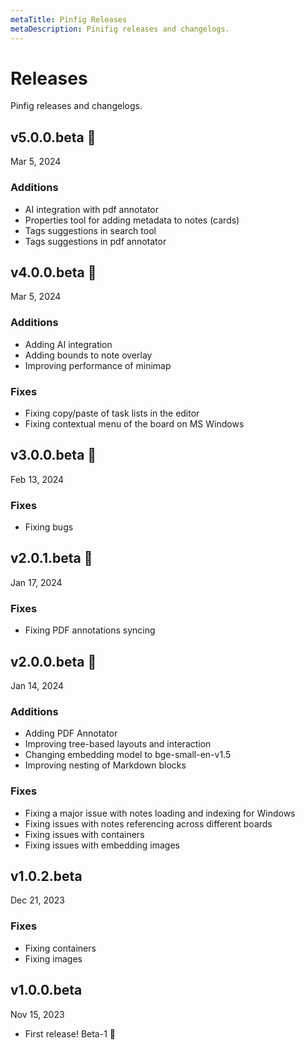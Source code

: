 ```yaml
---
metaTitle: Pinfig Releases
metaDescription: Pinifig releases and changelogs.
---
```


# Releases

Pinfig releases and changelogs.

## v5.0.0.beta 🎉

<Note>Mar 5, 2024</Note>

### Additions

- AI integration with pdf annotator
- Properties tool for adding metadata to notes (cards)
- Tags suggestions in search tool
- Tags suggestions in pdf annotator

## v4.0.0.beta 🎉

<Note>Mar 5, 2024</Note>

### Additions

- Adding AI integration
- Adding bounds to note overlay
- Improving performance of minimap

### Fixes

- Fixing copy/paste of task lists in the editor
- Fixing contextual menu of the board on MS Windows

## v3.0.0.beta 🎉

<Note>Feb 13, 2024</Note>

### Fixes

- Fixing bugs

## v2.0.1.beta 🎉

<Note>Jan 17, 2024</Note>

### Fixes

- Fixing PDF annotations syncing

## v2.0.0.beta 🎉

<Note>Jan 14, 2024</Note>

### Additions

- Adding PDF Annotator
- Improving tree-based layouts and interaction
- Changing embedding model to bge-small-en-v1.5
- Improving nesting of Markdown blocks

### Fixes

- Fixing a major issue with notes loading and indexing for Windows
- Fixing issues with notes referencing across different boards
- Fixing issues with containers
- Fixing issues with embedding images

## v1.0.2.beta

<Note>Dec 21, 2023</Note>

### Fixes

- Fixing containers
- Fixing images

## v1.0.0.beta

<Note>Nov 15, 2023</Note>

- First release! Beta-1 🎉
